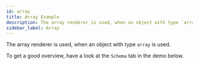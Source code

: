 ```yaml
---
id: array
title: Array Example
description: The array renderer is used, when an object with type `array` is used
sidebar_label: Array
---
```



The array renderer is used, when an object with type `array` is used.

To get a good overview, have a look at the `Schema` tab in the demo below.

<Array />
